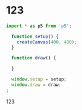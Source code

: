 
# 123

```js
import * as p5 from 'p5';

  function setup() {
    createCanvas(400, 400);
  }

  function draw() {
```

<div
  style={{
    background: 'rgb(39, 40, 34)',
    marginTop: '-20px',
    marginBottom: '-20px',
  }}
>
  <Editor
    options={{
      minimap: {
        enabled: false,
      },
      fontSize: 16,
      wordWrap: 'on',
    }}
    width="100%"
    height="400px"
    language="javascript"
    theme="vs-dark"
    onChange={props.onChange}
  />
</div>

```js
  }

  window.setup = setup;
  window.draw = draw;
;
```

123
